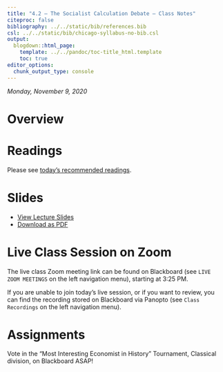 ```yaml
---
title: "4.2 — The Socialist Calculation Debate — Class Notes"
citeproc: false
bibliography: ../../static/bib/references.bib
csl: ../../static/bib/chicago-syllabus-no-bib.csl
output:
  blogdown::html_page:
    template: ../../pandoc/toc-title_html.template
    toc: true
editor_options: 
  chunk_output_type: console
---
```


*Monday, November 9, 2020*

# Overview


# Readings

Please see [today's recommended readings](/reading/4.2-reading).

# Slides

- [<i class="fas fa-chalkboard-teacher"></i> View Lecture Slides](/slides/4.2-slides.html)
- [<i class="fas fa-file-pdf"></i> Download as PDF](/slides/4.2-slides.pdf)

# Live Class Session on Zoom

The live class <i class="fas fa-video"></i> Zoom meeting link can be found on Blackboard (see `LIVE ZOOM MEETINGS` on the left navigation menu), starting at 3:25 PM.

If you are unable to join today's live session, or if you want to review, you can find the recording stored on Blackboard via Panopto (see `Class Recordings` on the left navigation menu).

# Assignments

Vote in the “Most Interesting Economist in History” Tournament, Classical division, on Blackboard ASAP!
